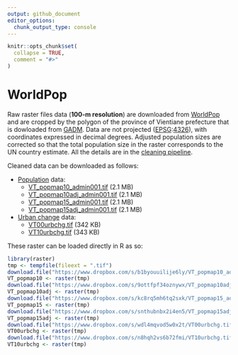 ```yaml
---
output: github_document
editor_options: 
  chunk_output_type: console
---
```


<!-- README.md is generated from README.Rmd. Please edit that file -->

```r
knitr::opts_chunk$set(
  collapse = TRUE,
  comment = "#>"
)
```
# WorldPop

<!-- badges: start -->
<!-- badges: end -->

Raw raster files data (**100-m resolution**) are downloaded from
[WorldPop](https://www.worldpop.org) and are cropped by the polygon of the
province of Vientiane prefecture that is dowloaded from [GADM](https://gadm.org).
Data are not projected ([EPSG](http://www.epsg.org):[4326](https://epsg.io/4326)),
with coordinates expressed in decimal degrees. Adjusted population sizes are
corrected so that the total population size in the raster corresponds to the UN
country estimate. All the details are in the
[cleaning pipeline](https://ecomore2.github.io/worldpop/make_data.html).

Cleaned data can be downloaded as follows:

* [Population](https://www.worldpop.org/geodata/summary?id=61) data:
  + [VT_popmap10_admin001.tif](https://www.dropbox.com/s/b1byouuilije6ly/VT_popmap10_admin001.tif?raw=1) (2.1 MB)
  + [VT_popmap10adj_admin001.tif](https://www.dropbox.com/s/9ottfpf34oznywx/VT_popmap10adj_admin001.tif?raw=1) (2.1 MB)
  + [VT_popmap15_admin001.tif](https://www.dropbox.com/s/kc8rq5mh6tq2sxk/VT_popmap15_admin001.tif?raw=1) (2.1 MB)
  + [VT_popmap15adj_admin001.tif](https://www.dropbox.com/s/snthubnbx2i4en5/VT_popmap15adj_admin001.tif?raw=1) (2.1 MB)
* [Urban change](https://www.worldpop.org/geodata/summary?id=1228) data:
  + [VT00urbchg.tif](https://www.dropbox.com/s/wdl4mqvod5w0x2t/VT00urbchg.tif?raw=1) (342 KB)
  + [VT10urbchg.tif](https://www.dropbox.com/s/n8hqh2vs6b72fmi/VT10urbchg.tif?raw=1) (343 KB)

These raster can be loaded directly in R as so:

```r
library(raster)
tmp <- tempfile(fileext = ".tif")
download.file("https://www.dropbox.com/s/b1byouuilije6ly/VT_popmap10_admin001.tif?raw=1", tmp)
VT_popmap10 <- raster(tmp)
download.file("https://www.dropbox.com/s/9ottfpf34oznywx/VT_popmap10adj_admin001.tif?raw=1", tmp)
VT_popmap10adj <- raster(tmp)
download.file("https://www.dropbox.com/s/kc8rq5mh6tq2sxk/VT_popmap15_admin001.tif?raw=1", tmp)
VT_popmap15 <- raster(tmp)
download.file("https://www.dropbox.com/s/snthubnbx2i4en5/VT_popmap15adj_admin001.tif?raw=1", tmp)
VT_popmap15adj <- raster(tmp)
download.file("https://www.dropbox.com/s/wdl4mqvod5w0x2t/VT00urbchg.tif?raw=1", tmp)
VT00urbchg <- raster(tmp)
download.file("https://www.dropbox.com/s/n8hqh2vs6b72fmi/VT10urbchg.tif?raw=1", tmp)
VT10urbchg <- raster(tmp)
```



